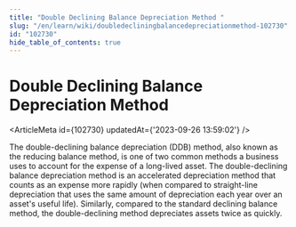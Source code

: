 ```yaml
---
title: "Double Declining Balance Depreciation Method "
slug: "/en/learn/wiki/doubledecliningbalancedepreciationmethod-102730"
id: "102730"
hide_table_of_contents: true
---
```



# Double Declining Balance Depreciation Method 

<ArticleMeta id={102730} updatedAt={'2023-09-26 13:59:02'} />
<div className='border-solid border-b border-t-0 my-4 border-[var(--ifm-color-gray-300)]' />

The double-declining balance depreciation (DDB) method, also known as the reducing balance method, is one of two common methods a business uses to account for the expense of a long-lived asset. The double-declining balance depreciation method is an accelerated depreciation method that counts as an expense more rapidly (when compared to straight-line depreciation that uses the same amount of depreciation each year over an asset's useful life). Similarly, compared to the standard declining balance method, the double-declining method depreciates assets twice as quickly.

